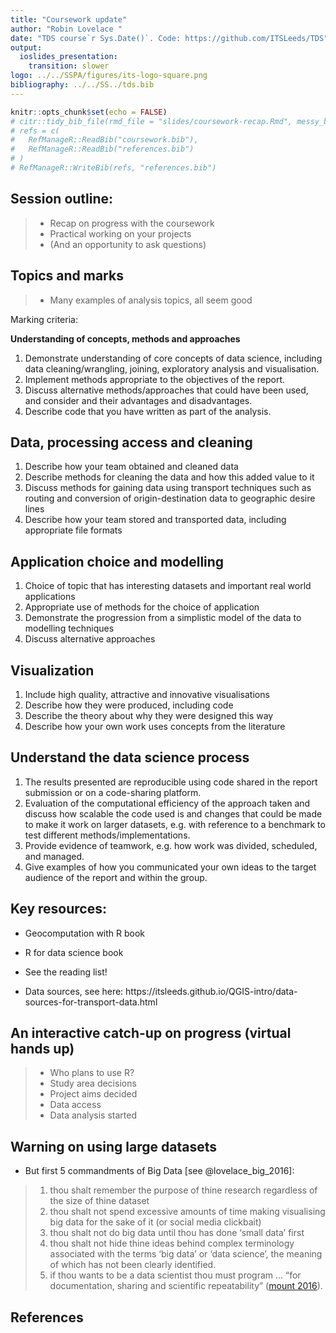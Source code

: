 ```yaml
---
title: "Coursework update"
author: "Robin Lovelace "
date: "TDS course`r Sys.Date()`. Code: https://github.com/ITSLeeds/TDS"
output:
  ioslides_presentation:
    transition: slower
logo: ../../SSPA/figures/its-logo-square.png
bibliography: ../../SS../tds.bib
---
```


```r
knitr::opts_chunk$set(echo = FALSE)
# citr::tidy_bib_file(rmd_file = "slides/coursework-recap.Rmd", messy_bibliography = "~/uaf/allrefs.bib", file = "coursework.bib")
# refs = c(
#   RefManageR::ReadBib("coursework.bib"),
#   RefManageR::ReadBib("references.bib")
# )
# RefManageR::WriteBib(refs, "references.bib")
```

## Session outline:

> - Recap on progress with the coursework
> - Practical working on your projects
> - (And an opportunity to ask questions)

## Topics and marks

> - Many examples of analysis topics, all seem good

Marking criteria:

**Understanding of concepts, methods and approaches**

1. Demonstrate understanding of core concepts of data science, including data cleaning/wrangling, joining, exploratory analysis and visualisation.
1. Implement methods appropriate to the objectives of the report.
1. Discuss alternative methods/approaches that could have been used, and consider and their advantages and disadvantages.
1. Describe code that you have written as part of the analysis.

## **Data, processing access and cleaning**

1. Describe how your team obtained and cleaned data
1. Describe methods for cleaning the data and how this added value to it
1. Discuss methods for gaining data using transport techniques such as routing and conversion of origin-destination data to geographic desire lines
2. Describe how your team stored and transported data, including appropriate file formats

## **Application choice and modelling**

1. Choice of topic that has interesting datasets and important real world applications
1. Appropriate use of methods for the choice of application
1. Demonstrate the progression from a simplistic model of the data to modelling techniques
3. Discuss alternative approaches

## **Visualization**

1. Include high quality, attractive and innovative visualisations
2. Describe how they were produced, including code
3. Describe the theory about why they were designed this way
5. Describe how your own work uses concepts from the literature

## **Understand the data science process**

1. The results presented are reproducible using code shared in the report submission or on a code-sharing platform.
1. Evaluation of the computational efficiency of the approach taken and discuss how scalable the code used is and changes that could be made to make it work on larger datasets, e.g. with reference to a benchmark to test different methods/implementations.
1. Provide evidence of teamwork, e.g. how work was divided, scheduled, and managed.
2. Give examples of how you communicated your own ideas to the target audience of the report and within the group.


## Key resources:

- Geocomputation with R book
- R for data science book

- See the reading list!
- Data sources, see here: https://itsleeds.github.io/QGIS-intro/data-sources-for-transport-data.html


## An interactive catch-up on progress (virtual hands up)

> - Who plans to use R? 
<!-- > - Who plans to use R? -->
<!-- > - Who plans to use a bit of both? -->
> - Study area decisions
> - Project aims decided
> - Data access
> - Data analysis started

## Warning on using large datasets

- But first 5 commandments of Big Data [see @lovelace_big_2016]:

> 1) thou shalt remember the purpose of thine research regardless of the size of thine dataset
> 2) thou shalt not spend excessive amounts of time making visualising big data for the sake of it (or social media clickbait)
> 3) thou shalt not do big data until thou has done 'small data' first
> 4) thou shalt not hide thine ideas behind complex terminology associated with the terms 'big data' or 'data science', the meaning of which has not been clearly identified.
> 5) if thou wants to be a data scientist thou must program ... "for documentation, sharing and scientific repeatability" ([mount 2016](http://www.r-bloggers.com/some-programming-language-theory-in-r/)).

<!-- ## Next steps:  -->

<!-- > - Another commandment: do not get distracted by Big Data -->
<!-- > - High priority: crack-on  -->
<!-- with the coursework -->
<!-- > - check-out the big data and big data archives slides -->
<!-- > - CRACK-ON with the coursework! -->
<!-- > - I'll present on Big Data in due course... -->

## References {.smaller}
